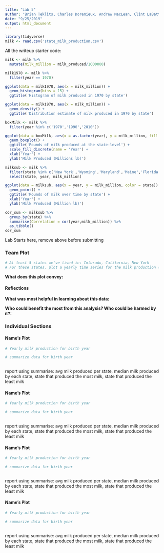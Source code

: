 ---
title: "Lab 5"
author: "Brian Teklits, Charles Doremieux, Andrew MacLean, Clint LaBattaglia"
date: "9/25/2019"
output: html_document
---

```{r setup,include=FALSE}
library(tidyverse)
milk <- read.csv('state_milk_production.csv')
```

All the writeup starter code:
```{r}
milk <- milk %>%
  mutate(milk_million = milk_produced/1000000)
```
```{r}
milk1970 <- milk %>%
  filter(year == 1970)
```

```{r}
ggplot(data = milk1970, aes(x = milk_million)) +
  geom_histogram(bins = 15) + 
  ggtitle('Histogram of milk produced in 1970 by state')
```
```{r}
ggplot(data = milk1970, aes(x = milk_million)) +
  geom_density() + 
  ggtitle('Distribution estimate of milk produced in 1970 by state')
```
```{r}
boxMilk <- milk %>%
  filter(year %in% c('1970','1990','2010'))
```

```{r}
ggplot(data = boxMilk, aes(x = as.factor(year), y = milk_million, fill = as.factor(year))) +
  geom_boxplot() + 
  ggtitle('Pounds of milk produced at the state-level') + 
  scale_fill_discrete(name = 'Year') + 
  xlab('Year') +
  ylab('Milk Produced (Millions lb)')
```

```{r}
milksub <- milk %>%
  filter(state %in% c('New York','Wyoming','Maryland','Maine','Florida')) %>%
  select(state, year, milk_million)
```
```{r}
ggplot(data = milksub, aes(x = year, y = milk_million, color = state)) +
  geom_point() + 
  ggtitle('Pounds of milk over time by state') +
  xlab('Year') +
  ylab('Milk Produced (Million lb)')
```
```{r}
cor_sum <- milksub %>%
  group_by(state) %>%
  summarise(Correlation = cor(year,milk_million)) %>%
  as_tibble()
cor_sum
```
Lab Starts here, remove above before submitting

### Team Plot
```{r}
# At least 5 states we've lived in: Colorado, California, New York
# For these states, plot a yearly time series for the milk production (in millions of pounds). On this plot, display a line showing the average milk produced each year for all states
```

**What does this plot convey:**

#### Reflections

**What was most helpful in learning about this data:**

**Who could benefit the most from this analysis? Who could be harmed by it?:**

### Individual Sections

#### Name's Plot

```{r}
# Yearly milk production for birth year
```

```{r}
# summarize data for birth year
 
```

report using summarise: avg milk produced per state, median milk produced by each state, state that produced the most milk, state that produced the least milk

#### Name's Plot

```{r}
# Yearly milk production for birth year
```

```{r}
# summarize data for birth year
 
```

report using summarise: avg milk produced per state, median milk produced by each state, state that produced the most milk, state that produced the least milk

#### Name's Plot

```{r}
# Yearly milk production for birth year
```

```{r}
# summarize data for birth year
 
```

report using summarise: avg milk produced per state, median milk produced by each state, state that produced the most milk, state that produced the least milk

#### Name's Plot

```{r}
# Yearly milk production for birth year
```

```{r}
# summarize data for birth year
 
```

report using summarise: avg milk produced per state, median milk produced by each state, state that produced the most milk, state that produced the least milk